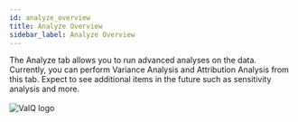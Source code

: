 ```yaml
---
id: analyze_overview
title: Analyze Overview
sidebar_label: Analyze Overview
---
```


<div style={{textAlign: 'justify'}}> 
The Analyze tab allows you to run advanced analyses on the data. 
Currently, you can perform Variance Analysis and Attribution Analysis from this tab. 
Expect to see additional items in the future such as sensitivity analysis and more. 
</div> <br />

<div style={{textAlign: 'center'}}>
<Zoom>
<img alt="ValQ logo" src={useBaseUrl('/doc-images/analyze/analyze1.1.png')} />
  </Zoom>
</ div>